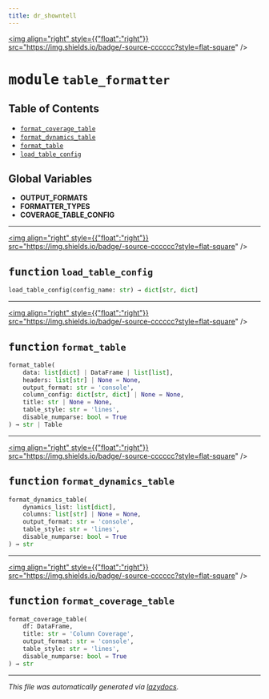 ```yaml
---
title: dr_showntell
---
```


<a href="https://github.com/drothermel/%24%7BREPO%7D/blob/main/src/dr_showntell/table_formatter.py"><img align="right" style={{"float":"right"}} src="https://img.shields.io/badge/-source-cccccc?style=flat-square" /></a>

# <kbd>module</kbd> `table_formatter`



## Table of Contents
- [`format_coverage_table`](./dr_showntell.table_formatter#function-format-coverage-table)
- [`format_dynamics_table`](./dr_showntell.table_formatter#function-format-dynamics-table)
- [`format_table`](./dr_showntell.table_formatter#function-format-table)
- [`load_table_config`](./dr_showntell.table_formatter#function-load-table-config)


**Global Variables**
---------------
- **OUTPUT_FORMATS**
- **FORMATTER_TYPES**
- **COVERAGE_TABLE_CONFIG**

---

<a href="https://github.com/drothermel/%24%7BREPO%7D/blob/main/src/dr_showntell/table_formatter.py#L37"><img align="right" style={{"float":"right"}} src="https://img.shields.io/badge/-source-cccccc?style=flat-square" /></a>

## <kbd>function</kbd> `load_table_config`

```python
load_table_config(config_name: str) → dict[str, dict]
```





---

<a href="https://github.com/drothermel/%24%7BREPO%7D/blob/main/src/dr_showntell/table_formatter.py#L54"><img align="right" style={{"float":"right"}} src="https://img.shields.io/badge/-source-cccccc?style=flat-square" /></a>

## <kbd>function</kbd> `format_table`

```python
format_table(
    data: list[dict] | DataFrame | list[list],
    headers: list[str] | None = None,
    output_format: str = 'console',
    column_config: dict[str, dict] | None = None,
    title: str | None = None,
    table_style: str = 'lines',
    disable_numparse: bool = True
) → str | Table
```





---

<a href="https://github.com/drothermel/%24%7BREPO%7D/blob/main/src/dr_showntell/table_formatter.py#L165"><img align="right" style={{"float":"right"}} src="https://img.shields.io/badge/-source-cccccc?style=flat-square" /></a>

## <kbd>function</kbd> `format_dynamics_table`

```python
format_dynamics_table(
    dynamics_list: list[dict],
    columns: list[str] | None = None,
    output_format: str = 'console',
    table_style: str = 'lines',
    disable_numparse: bool = True
) → str
```





---

<a href="https://github.com/drothermel/%24%7BREPO%7D/blob/main/src/dr_showntell/table_formatter.py#L192"><img align="right" style={{"float":"right"}} src="https://img.shields.io/badge/-source-cccccc?style=flat-square" /></a>

## <kbd>function</kbd> `format_coverage_table`

```python
format_coverage_table(
    df: DataFrame,
    title: str = 'Column Coverage',
    output_format: str = 'console',
    table_style: str = 'lines',
    disable_numparse: bool = True
) → str
```







---

_This file was automatically generated via [lazydocs](https://github.com/ml-tooling/lazydocs)._
